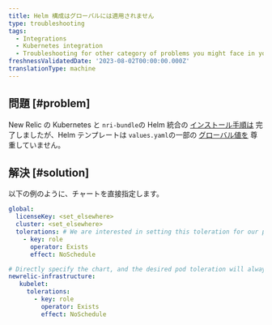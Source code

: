 ```yaml
---
title: Helm 構成はグローバルには適用されません
type: troubleshooting
tags:
  - Integrations
  - Kubernetes integration
  - Troubleshooting for other category of problems you might face in your New Relic Kubernetes integration.
freshnessValidatedDate: '2023-08-02T00:00:00.000Z'
translationType: machine
---
```


## 問題 [#problem]

New Relic の Kubernetes と `nri-bundle`の Helm 統合の [インストール手順は](/docs/kubernetes-monitoring-integration#install) 完了しましたが、Helm テンプレートは `values.yaml`の一部の [グローバル値を](https://github.com/newrelic/helm-charts/tree/master/charts/nri-bundle#values) 尊重していません。

## 解決 [#solution]

以下の例のように、チャートを直接指定します。

```yml
global: 
  licenseKey: <set_elsewhere>
  cluster: <set_elsewhere>
  tolerations: # We are interested in setting this toleration for our pods, but the global value is not respected for some reason 
    - key: role
      operator: Exists
      effect: NoSchedule

# Directly specify the chart, and the desired pod toleration will always be respected
newrelic-infrastructure: 
   kubelet: 
     tolerations: 
       - key: role
         operator: Exists
         effect: NoSchedule 
```